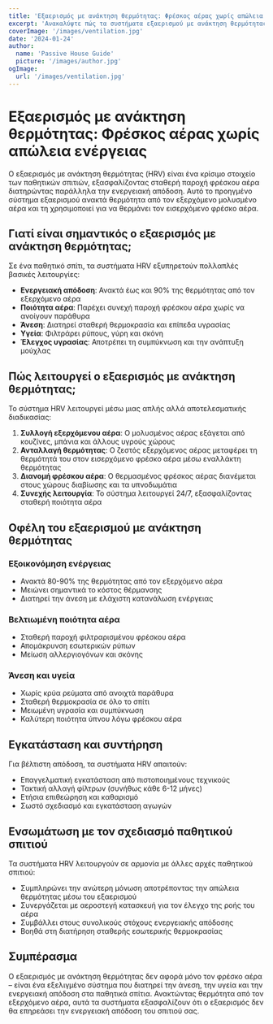 ```yaml
---
title: 'Εξαερισμός με ανάκτηση θερμότητας: Φρέσκος αέρας χωρίς απώλεια ενέργειας'
excerpt: 'Ανακαλύψτε πώς τα συστήματα εξαερισμού με ανάκτηση θερμότητας παρέχουν φρέσκο αέρα διατηρώντας παράλληλα την ενεργειακή απόδοση στα παθητικά σπίτια.'
coverImage: '/images/ventilation.jpg'
date: '2024-01-24'
author:
  name: 'Passive House Guide'
  picture: '/images/author.jpg'
ogImage:
  url: '/images/ventilation.jpg'
---
```


# Εξαερισμός με ανάκτηση θερμότητας: Φρέσκος αέρας χωρίς απώλεια ενέργειας

Ο εξαερισμός με ανάκτηση θερμότητας (HRV) είναι ένα κρίσιμο στοιχείο των παθητικών σπιτιών, εξασφαλίζοντας σταθερή παροχή φρέσκου αέρα διατηρώντας παράλληλα την ενεργειακή απόδοση. Αυτό το προηγμένο σύστημα εξαερισμού ανακτά θερμότητα από τον εξερχόμενο μολυσμένο αέρα και τη χρησιμοποιεί για να θερμάνει τον εισερχόμενο φρέσκο αέρα.

## Γιατί είναι σημαντικός ο εξαερισμός με ανάκτηση θερμότητας;

Σε ένα παθητικό σπίτι, τα συστήματα HRV εξυπηρετούν πολλαπλές βασικές λειτουργίες:

- **Ενεργειακή απόδοση**: Ανακτά έως και 90% της θερμότητας από τον εξερχόμενο αέρα
- **Ποιότητα αέρα**: Παρέχει συνεχή παροχή φρέσκου αέρα χωρίς να ανοίγουν παράθυρα
- **Άνεση**: Διατηρεί σταθερή θερμοκρασία και επίπεδα υγρασίας
- **Υγεία**: Φιλτράρει ρύπους, γύρη και σκόνη
- **Έλεγχος υγρασίας**: Αποτρέπει τη συμπύκνωση και την ανάπτυξη μούχλας

## Πώς λειτουργεί ο εξαερισμός με ανάκτηση θερμότητας;

Το σύστημα HRV λειτουργεί μέσω μιας απλής αλλά αποτελεσματικής διαδικασίας:

1. **Συλλογή εξερχόμενου αέρα**: Ο μολυσμένος αέρας εξάγεται από κουζίνες, μπάνια και άλλους υγρούς χώρους
2. **Ανταλλαγή θερμότητας**: Ο ζεστός εξερχόμενος αέρας μεταφέρει τη θερμότητά του στον εισερχόμενο φρέσκο αέρα μέσω εναλλάκτη θερμότητας
3. **Διανομή φρέσκου αέρα**: Ο θερμασμένος φρέσκος αέρας διανέμεται στους χώρους διαβίωσης και τα υπνοδωμάτια
4. **Συνεχής λειτουργία**: Το σύστημα λειτουργεί 24/7, εξασφαλίζοντας σταθερή ποιότητα αέρα

## Οφέλη του εξαερισμού με ανάκτηση θερμότητας

### Εξοικονόμηση ενέργειας
- Ανακτά 80-90% της θερμότητας από τον εξερχόμενο αέρα
- Μειώνει σημαντικά το κόστος θέρμανσης
- Διατηρεί την άνεση με ελάχιστη κατανάλωση ενέργειας

### Βελτιωμένη ποιότητα αέρα
- Σταθερή παροχή φιλτραρισμένου φρέσκου αέρα
- Απομάκρυνση εσωτερικών ρύπων
- Μείωση αλλεργιογόνων και σκόνης

### Άνεση και υγεία
- Χωρίς κρύα ρεύματα από ανοιχτά παράθυρα
- Σταθερή θερμοκρασία σε όλο το σπίτι
- Μειωμένη υγρασία και συμπύκνωση
- Καλύτερη ποιότητα ύπνου λόγω φρέσκου αέρα

## Εγκατάσταση και συντήρηση

Για βέλτιστη απόδοση, τα συστήματα HRV απαιτούν:

- Επαγγελματική εγκατάσταση από πιστοποιημένους τεχνικούς
- Τακτική αλλαγή φίλτρων (συνήθως κάθε 6-12 μήνες)
- Ετήσια επιθεώρηση και καθαρισμό
- Σωστό σχεδιασμό και εγκατάσταση αγωγών

## Ενσωμάτωση με τον σχεδιασμό παθητικού σπιτιού

Τα συστήματα HRV λειτουργούν σε αρμονία με άλλες αρχές παθητικού σπιτιού:

- Συμπληρώνει την ανώτερη μόνωση αποτρέποντας την απώλεια θερμότητας μέσω του εξαερισμού
- Συνεργάζεται με αεροστεγή κατασκευή για τον έλεγχο της ροής του αέρα
- Συμβάλλει στους συνολικούς στόχους ενεργειακής απόδοσης
- Βοηθά στη διατήρηση σταθερής εσωτερικής θερμοκρασίας

## Συμπέρασμα

Ο εξαερισμός με ανάκτηση θερμότητας δεν αφορά μόνο τον φρέσκο αέρα – είναι ένα εξελιγμένο σύστημα που διατηρεί την άνεση, την υγεία και την ενεργειακή απόδοση στα παθητικά σπίτια. Ανακτώντας θερμότητα από τον εξερχόμενο αέρα, αυτά τα συστήματα εξασφαλίζουν ότι ο εξαερισμός δεν θα επηρεάσει την ενεργειακή απόδοση του σπιτιού σας.
